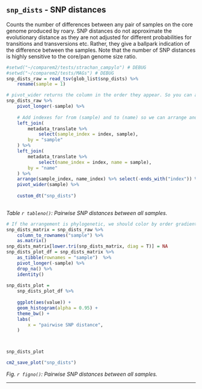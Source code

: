 ## `snp_dists` - SNP distances

Counts the number of differences between any pair of samples on the core genome produced by roary. SNP distances do not approximate the evolutionary distance as they are not adjusted for different probabilities for transitions and transversions etc. Rather, they give a ballpark indication of the difference between the samples. Note that the number of SNP distances is highly sensitive to the core/pan genome size ratio.


```r

#setwd("~/comparem2/tests/strachan_campylo") # DEBUG
#setwd("~/comparem2/tests/MAGs") # DEBUG
snp_dists_raw = read_tsv(glob_list$snp_dists) %>% 
    rename(sample = 1)

# pivot_wider returns the column in the order they appear. So you can arrange the data in the order you want before using pivot_wider. 
snp_dists_raw %>% 
    pivot_longer(-sample) %>%
    
    # Add indexes for from (sample) and to (name) so we can arrange and pivot out to the correct column order.
    left_join(
        metadata_translate %>% 
            select(sample_index = index, sample),
        by = "sample"
    ) %>% 
    left_join(
        metadata_translate %>% 
            select(name_index = index, name = sample),
        by = "name"
    ) %>% 
    arrange(sample_index, name_index) %>% select(-ends_with("index")) %>% # After arranging, we're done with the indexes.
    pivot_wider(sample) %>% 
    
    custom_dt("snp_dists")
    

```
*Table `r tableno()`: Pairwise SNP distances between all samples.*




```r

# If the arrangement is phylogenetic, we should color by order gradient to highlight the clusters.
snp_dists_matrix = snp_dists_raw %>% 
    column_to_rownames("sample") %>% 
    as.matrix()
snp_dists_matrix[lower.tri(snp_dists_matrix, diag = T)] = NA
snp_dists_plot_df = snp_dists_matrix %>%
    as_tibble(rownames = "sample")  %>% 
    pivot_longer(-sample) %>%
    drop_na() %>% 
    identity()
    
snp_dists_plot = 
    snp_dists_plot_df %>% 
    
    ggplot(aes(value)) +
    geom_histogram(alpha = 0.95) + 
    theme_bw() + 
    labs(
        x = "pairwise SNP distance", 
    ) 



snp_dists_plot

cm2_save_plot("snp_dists")


```
*Fig. `r figno()`: Pairwise SNP distances between all samples. *




---
